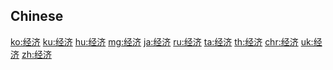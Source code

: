 {{also|經濟}}
==Chinese==
{{zh-see|經濟}}

[[ko:经济]]
[[ku:经济]]
[[hu:经济]]
[[mg:经济]]
[[ja:经济]]
[[ru:经济]]
[[ta:经济]]
[[th:经济]]
[[chr:经济]]
[[uk:经济]]
[[zh:经济]]